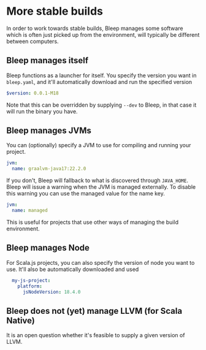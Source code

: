 # More stable builds

In order to work towards stable builds, Bleep manages some software which is often just picked up from the environment,
will typically be different between computers.

## Bleep manages itself

Bleep functions as a launcher for itself.
You specify the version you want in `bleep.yaml`, and it'll automatically download and run the specified version

```yaml
$version: 0.0.1-M18
```

Note that this can be overridden by supplying `--dev` to Bleep, in that case it will run the binary you have.

## Bleep manages JVMs

You can (optionally) specify a JVM to use for compiling and running your project.

```yaml
jvm:
  name: graalvm-java17:22.2.0
```

If you don't, Bleep will fallback to what is discovered through `JAVA_HOME`. Bleep will issue a warning when the JVM is managed externally.
To disable this warning you can use the managed value for the name key.

```yaml
jvm:
  name: managed
```

This is useful for projects that use other ways of managing the build environment.

## Bleep manages Node

For Scala.js projects, you can also specify the version of node you want to use. It'll also be automatically downloaded and used
```yaml
  my-js-project:
    platform:
      jsNodeVersion: 18.4.0
```

## Bleep does not (yet) manage LLVM (for Scala Native)

It is an open question whether it's feasible to supply a given version of LLVM.
